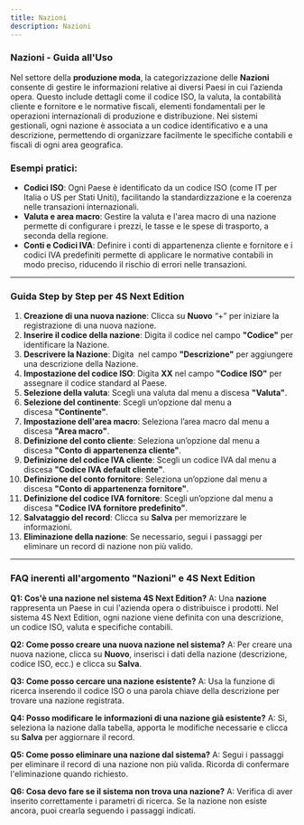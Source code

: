 ```yaml
---
title: Nazioni
description: Nazioni
---
```


### Nazioni - Guida all'Uso

Nel settore della **produzione moda**, la categorizzazione delle **Nazioni** consente di gestire le informazioni relative ai diversi Paesi in cui l’azienda opera. Questo include dettagli come il codice ISO, la valuta, la contabilità cliente e fornitore e le normative fiscali, elementi fondamentali per le operazioni internazionali di produzione e distribuzione. Nei sistemi gestionali, ogni nazione è associata a un codice identificativo e a una descrizione, permettendo di organizzare facilmente le specifiche contabili e fiscali di ogni area geografica.

### Esempi pratici:

* **Codici ISO**: Ogni Paese è identificato da un codice ISO (come IT per Italia o US per Stati Uniti), facilitando la standardizzazione e la coerenza nelle transazioni internazionali.
* **Valuta e area macro**: Gestire la valuta e l'area macro di una nazione permette di configurare i prezzi, le tasse e le spese di trasporto, a seconda della regione.
* **Conti e Codici IVA**: Definire i conti di appartenenza cliente e fornitore e i codici IVA predefiniti permette di applicare le normative contabili in modo preciso, riducendo il rischio di errori nelle transazioni.

***

### Guida Step by Step per **4S Next Edition**

1. **Creazione di una nuova nazione**: Clicca su **Nuovo** “+” per iniziare la registrazione di una nuova nazione.
2. **Inserire il codice della nazione**: Digita il codice nel campo **"Codice"** per identificare la Nazione.
3. **Descrivere la Nazione**: Digita  nel campo **"Descrizione"** per aggiungere una descrizione della Nazione.
4. **Impostazione del codice ISO**: Digita **XX** nel campo **"Codice ISO"** per assegnare il codice standard al Paese.
5. **Selezione della valuta**: Scegli una valuta dal menu a discesa **"Valuta"**.
6. **Selezione del continente**: Scegli un’opzione dal menu a discesa **"Continente"**.
7. **Impostazione dell'area macro**: Seleziona l’area macro dal menu a discesa **"Area macro"**.
8. **Definizione del conto cliente**: Seleziona un’opzione dal menu a discesa **"Conto di appartenenza cliente"**.
9. **Definizione del codice IVA cliente**: Scegli un codice IVA dal menu a discesa **"Codice IVA default cliente"**.
10. **Definizione del conto fornitore**: Seleziona un’opzione dal menu a discesa **"Conto di appartenenza fornitore"**.
11. **Definizione del codice IVA fornitore**: Scegli un’opzione dal menu a discesa **"Codice IVA fornitore predefinito"**.
12. **Salvataggio del record**: Clicca su **Salva** per memorizzare le informazioni.
13. **Eliminazione della nazione**: Se necessario, segui i passaggi per eliminare un record di nazione non più valido.

***

### FAQ inerenti all'argomento "**Nazioni"** e 4S Next Edition

**Q1: Cos'è una nazione nel sistema 4S Next Edition?**
A: Una **nazione** rappresenta un Paese in cui l'azienda opera o distribuisce i prodotti. Nel sistema 4S Next Edition, ogni nazione viene definita con una descrizione, un codice ISO, valuta e specifiche contabili.

**Q2: Come posso creare una nuova nazione nel sistema?**
A: Per creare una nuova nazione, clicca su **Nuovo**, inserisci i dati della nazione (descrizione, codice ISO, ecc.) e clicca su **Salva**.

**Q3: Come posso cercare una nazione esistente?**
A: Usa la funzione di ricerca inserendo il codice ISO o una parola chiave della descrizione per trovare una nazione registrata.

**Q4: Posso modificare le informazioni di una nazione già esistente?**
A: Sì, seleziona la nazione dalla tabella, apporta le modifiche necessarie e clicca su **Salva** per aggiornare il record.

**Q5: Come posso eliminare una nazione dal sistema?**
A: Segui i passaggi per eliminare il record di una nazione non più valida. Ricorda di confermare l'eliminazione quando richiesto.

**Q6: Cosa devo fare se il sistema non trova una nazione?**
A: Verifica di aver inserito correttamente i parametri di ricerca. Se la nazione non esiste ancora, puoi crearla seguendo i passaggi indicati.